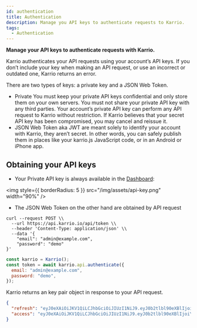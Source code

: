 ```yaml
---
id: authentication
title: Authentication
description: Manage you API keys to authenticate requests to Karrio.
tags:
  - Authentication
---
```



**Manage your API keys to authenticate requests with Karrio.**

Karrio authenticates your API requests using your account’s API keys.
If you don’t include your key when making an API request, or use an
incorrect or outdated one, Karrio returns an error.

There are two types of keys: a private key and a JSON Web Token.

- Private You must keep your private API keys confidential and only
  store them on your own servers. You must not share your private API
  key with any third parties. Your account’s private API key can perform
  any API request to Karrio without restriction. If Karrio believes that
  your secret API key has been compromised, you may cancel and reissue it.
- JSON Web Token aka JWT are meant solely to identify your account with
  Karrio, they aren’t secret. In other words, you can safely publish them
  in places like your karrio.js JavaScript code, or in an Android or iPhone app.

## Obtaining your API keys

- Your Private API key is always available in the [Dashboard](https://platform.shiptyou.net/openapi):

<img style={{ borderRadius: 5 }} src="/img/assets/api-key.png" width="90%" />

- The JSON Web Token on the other hand are obtained by API request

<div id="tabs">
<Tabs>
<TabItem value="curl" label="cURL">

```shell
curl --request POST \\
  --url https://api.karrio.io/api/token \\
  --header 'Content-Type: application/json' \\
  --data '{
	"email": "admin@example.com",
	"password": "demo"
}'
```

</TabItem>
<TabItem value="js" label="Javascript">

```javascript
const karrio = Karrio();
const token = await karrio.api.authenticate({
  email: "admin@example.com",
  password: "demo",
});
```

</TabItem>
</Tabs>
</div>

Karrio returns an key pair object in response to your API request.

```json
{
  "refresh": "eyJ0eXAiOiJKV1QiLCJhbGciOiJIUzI1NiJ9.eyJ0b2tlbl90eXBlIjoicmVmcmVzaCIsImV4cCI6MTYzNjYxMzY4NSwiaWF0IjoxNjM2MTgxNjg1LCJqdGkiOiIwNjM1ZGQ4NWExMWU0NTNjYTk2ZTk3NDM4ZDBjOTRkMiIsInVzZXJfaWQiOjF9.1MO8ODXIPvEQtTJdiyyFT1UA54hZnLjrVj8a3DEDbbw",
  "access": "eyJ0eXAiOiJKV1QiLCJhbGciOiJIUzI1NiJ9.eyJ0b2tlbl90eXBlIjoiYWNjZXNzIiwiZXhwIjoxNjM2MTgyNTg1LCJpYXQiOjE2MzYxODE2ODUsImp0aSI6ImMyYWI5YTAzNTRkYTRlZTQ5ZjQ1ZDdlMmI4NWQ5ZGZkIiwidXNlcl9pZCI6MX0.X-MA-9Vi_zWJfvMWSaL8dNj7XOy8kPNz16gvbciLCIM"
}
```
